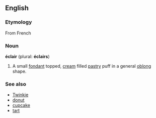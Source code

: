 ==English==

===Etymology===
From French

===Noun===
'''éclair''' (plural: '''éclairs''')

# A small [[fondant]] topped, [[cream]] filled [[pastry]] puff in a general [[oblong]] shape.

===See also===
*[[Twinkie]]
*[[donut]]
*[[cupcake]]
*[[tart]]
